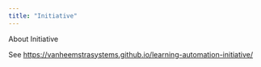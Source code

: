 ```yaml
---
title: "Initiative"
---
```


About Initiative

See <https://vanheemstrasystems.github.io/learning-automation-initiative/>
